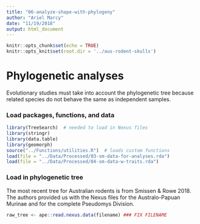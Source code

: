```yaml
---
title: "06-analyze-shape-with-phylogeny"
author: "Ariel Marcy"
date: "11/19/2018"
output: html_document
---
```


```r
knitr::opts_chunk$set(echo = TRUE)
knitr::opts_knit$set(root.dir = '../aus-rodent-skulls')
```

# Phylogenetic analyses
Evolutionary studies must take into account the phylogenetic tree because related species do not behave the same as independent samples. 

### Load packages, functions, and data
```r
library(TreeSearch)  # needed to load in Nexus files
library(stringr)
library(data.table)
library(geomorph)
source("../Functions/utilities.R")  # loads custom functions
load(file = "../Data/Processed/03-sm-data-for-analyses.rda")
load(file = "../Data/Processed/04-sm-data-w-traits.rda")
```

### Load in phylogenetic tree
The most recent tree for Australian rodents is from Smissen & Rowe 2018. The authors provided us with the Nexus files for the Australo-Papuan Murinae and for the complete Pseudomys Division.
```r
raw_tree <- ape::read.nexus.data(filename) ### FIX FILENAME
```

## 


